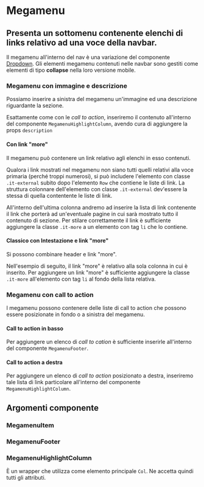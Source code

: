 

<Meta title='Documentazione/Menu di navigazione/Megamenu' of={MegamenuItem} />

# Megamenu

## Presenta un sottomenu contenente elenchi di links relativo ad una voce della navbar.

Il megamenu all'interno del nav è una variazione del componente [Dropdown](/story/componenti-dropdown-dropdown-menu--menu-con-voci-large).
Gli elementi megamenu contenuti nelle navbar sono gestiti come elementi di tipo **collapse** nella loro versione mobile.

### Megamenu con immagine e descrizione

Possiamo inserire a sinistra del megamenu un'immagine ed una descrizione riguardante la sezione.

Esattamente come con le _call to action_, inseriremo il contenuto all'interno del componente `MegamenuHighlightColumn`, avendo cura di aggiungere la props `description`

<Canvas>
  <Story id='componenti-megamenu--con-immagine-e-descrizione' height='450px' />
</Canvas>

#### Con link "more"

Il megamenu può contenere un link relativo agli elenchi in esso contenuti.

Qualora i link mostrati nel megamenu non siano tutti quelli relativi alla voce primaria (perché troppi numerosi), si può includere l'elemento con classe `.it-external` subito dopo l'elemento `Row` che contiene le liste di link.
La struttura colonnare dell'elemento con classe `.it-external` dev'essere la stessa di quella contentente le liste di link.

All'interno dell'ultima colonna andremo ad inserire la lista di link contenente il link che porterà ad un'eventuale pagine in cui sarà mostrato tutto il contenuto di sezione.
Per stilare correttamente il link è sufficiente aggiungere la classe `.it-more` a un elemento con tag `li` che lo contiene.

<Canvas>
  <Story id='componenti-megamenu--con-link-more' height='450px' />
</Canvas>

#### Classico con Intestazione e link "more"

Si possono combinare header e link "more".

Nell'esempio di seguito, il link "more" è relativo alla sola colonna in cui è inserito. Per aggiungere un link "more" è sufficiente aggiungere la classe `.it-more` all'elemento con tag `li` al fondo della lista relativa.

<Canvas>
  <Story id='componenti-megamenu--con-intestazione-e-link-more' height='450px' />
</Canvas>

### Megamenu con call to action

I megamenu possono contenere delle liste di call to action che possono essere posizionate in fondo o a sinistra del megamenu.

#### Call to action in basso

Per aggiungere un elenco di _call to cation_ è sufficiente inserirle all'interno del componente `MegamenuFooter`.

<Canvas>
  <Story id='componenti-megamenu--con-call-to-action-in-basso' height='450px' />
</Canvas>

#### Call to action a destra

Per aggiungere un elenco di _call to action_ posizionato a destra, inseriremo tale lista di link particolare all'interno del componente `MegamenuHighlightColumn`.

<Canvas>
  <Story id='componenti-megamenu--con-call-to-action-a-destra' height='450px' />
</Canvas>

## Argomenti componente

### MegamenuItem

<ArgsTable of={MegamenuItem} />

### MegamenuFooter

<ArgsTable of={MegamenuFooter} />

### MegamenuHighlightColumn

È un wrapper che utilizza come elemento principale `Col`. Ne accetta quindi tutti gli attributi.

<ArgsTable of={MegamenuHighlightColumn} />
